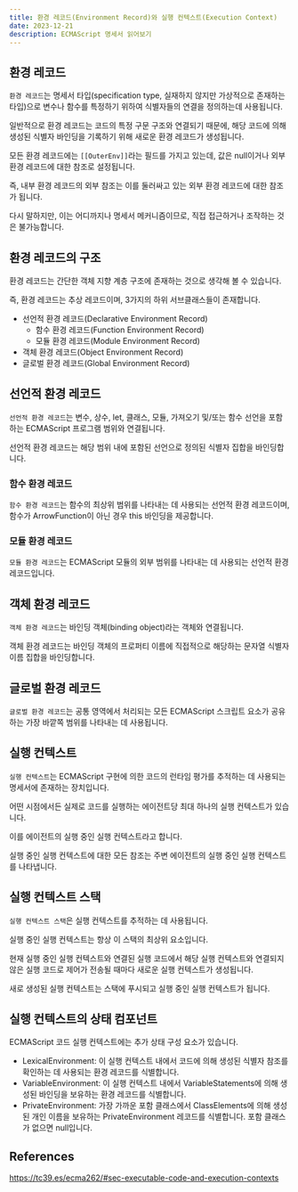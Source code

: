 ```yaml
---
title: 환경 레코드(Environment Record)와 실행 컨텍스트(Execution Context)
date: 2023-12-21
description: ECMAScript 명세서 읽어보기
---
```


## 환경 레코드

`환경 레코드`는 명세서 타입(specification type, 실재하지 않지만 가상적으로 존재하는 타입)으로 변수나 함수를 특정하기 위하여 식별자들의 연결을 정의하는데 사용됩니다.

일반적으로 환경 레코드는 코드의 특정 구문 구조와 연결되기 때문에, 해당 코드에 의해 생성된 식별자 바인딩을 기록하기 위해 새로운 환경 레코드가 생성됩니다.

모든 환경 레코드에는 `[[OuterEnv]]`라는 필드를 가지고 있는데, 값은 null이거나 외부 환경 레코드에 대한 참조로 설정됩니다.

즉, 내부 환경 레코드의 외부 참조는 이를 둘러싸고 있는 외부 환경 레코드에 대한 참조가 됩니다.

다시 말하지만, 이는 어디까지나 명세서 메커니즘이므로, 직접 접근하거나 조작하는 것은 불가능합니다.

## 환경 레코드의 구조

환경 레코드는 간단한 객체 지향 계층 구조에 존재하는 것으로 생각해 볼 수 있습니다.

즉, 환경 레코드는 추상 레코드이며, 3가지의 하위 서브클래스들이 존재합니다.

- 선언적 환경 레코드(Declarative Environment Record)
  - 함수 환경 레코드(Function Environment Record)
  - 모듈 환경 레코드(Module Environment Record)
- 객체 환경 레코드(Object Environment Record)
- 글로벌 환경 레코드(Global Environment Record)

## 선언적 환경 레코드

`선언적 환경 레코드`는 변수, 상수, let, 클래스, 모듈, 가져오기 및/또는 함수 선언을 포함하는 ECMAScript 프로그램 범위와 연결됩니다.

선언적 환경 레코드는 해당 범위 내에 포함된 선언으로 정의된 식별자 집합을 바인딩합니다.

### 함수 환경 레코드

`함수 환경 레코드`는 함수의 최상위 범위를 나타내는 데 사용되는 선언적 환경 레코드이며, 함수가 ArrowFunction이 아닌 경우 this 바인딩을 제공합니다.

### 모듈 환경 레코드

`모듈 환경 레코드`는 ECMAScript 모듈의 외부 범위를 나타내는 데 사용되는 선언적 환경 레코드입니다.

## 객체 환경 레코드

`객체 환경 레코드`는 바인딩 객체(binding object)라는 객체와 연결됩니다.

객체 환경 레코드는 바인딩 객체의 프로퍼티 이름에 직접적으로 해당하는 문자열 식별자 이름 집합을 바인딩합니다.

## 글로벌 환경 레코드

`글로벌 환경 레코드`는 공통 영역에서 처리되는 모든 ECMAScript 스크립트 요소가 공유하는 가장 바깥쪽 범위를 나타내는 데 사용됩니다.

## 실행 컨텍스트

`실행 컨텍스트`는 ECMAScript 구현에 의한 코드의 런타임 평가를 추적하는 데 사용되는 명세서에 존재하는 장치입니다.

어떤 시점에서든 실제로 코드를 실행하는 에이전트당 최대 하나의 실행 컨텍스트가 있습니다.

이를 에이전트의 실행 중인 실행 컨텍스트라고 합니다.

실행 중인 실행 컨텍스트에 대한 모든 참조는 주변 에이전트의 실행 중인 실행 컨텍스트를 나타냅니다.

## 실행 컨텍스트 스택

`실행 컨텍스트 스택`은 실행 컨텍스트를 추적하는 데 사용됩니다.

실행 중인 실행 컨텍스트는 항상 이 스택의 최상위 요소입니다.

현재 실행 중인 실행 컨텍스트와 연결된 실행 코드에서 해당 실행 컨텍스트와 연결되지 않은 실행 코드로 제어가 전송될 때마다 새로운 실행 컨텍스트가 생성됩니다.

새로 생성된 실행 컨텍스트는 스택에 푸시되고 실행 중인 실행 컨텍스트가 됩니다.

## 실행 컨텍스트의 상태 컴포넌트

ECMAScript 코드 실행 컨텍스트에는 추가 상태 구성 요소가 있습니다.

- LexicalEnvironment: 이 실행 컨텍스트 내에서 코드에 의해 생성된 식별자 참조를 확인하는 데 사용되는 환경 레코드를 식별합니다.
- VariableEnvironment: 이 실행 컨텍스트 내에서 VariableStatements에 의해 생성된 바인딩을 보유하는 환경 레코드를 식별합니다.
- PrivateEnvironment: 가장 가까운 포함 클래스에서 ClassElements에 의해 생성된 개인 이름을 보유하는 PrivateEnvironment 레코드를 식별합니다. 포함 클래스가 없으면 null입니다.

## References

https://tc39.es/ecma262/#sec-executable-code-and-execution-contexts
